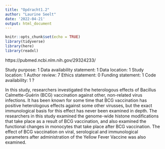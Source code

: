 ```yaml
---
title: "Opdracht1.2"
author: "Laurine Seelt"
date: '2022-04-21'
output: html_document
---
```


```r
knitr::opts_chunk$set(echo = TRUE)
library(tidyverse)
library(here)
library(readxl)
```

https://pubmed.ncbi.nlm.nih.gov/29324233/

Study purpose: 1
Data availability statement: 1
Data location: 1
Study location: 1
Author review: 7
Ethics statement: 0
Funding statement: 1
Code availability: 1 ?

In this study, researchers investigated the heterologous effects of Bacillus Calmette-Guérin (BCG) vaccination against other, non-related virus infections. 
It has been known for some time that BCG vaccination has positive heterologous effects against some other virusses, but the exact immunological basis for this effect has never been examined in depth. The researchers in this study examined the genome-wide histone modifications that take place as a result of BCG vaccination, and also examined the functional changes in monocytes that take place after BCG vaccination. The effect of BCG vaccination on viral, serological and immunological parameters after administration of the Yellow Fever Vaccine was also examined.


```r

```

